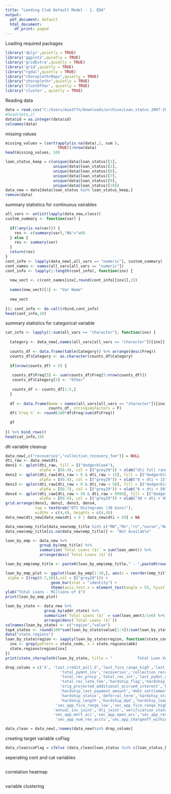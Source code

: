 ---
title: "Lending Club Default Model - 1. EDA"
output:
  pdf_document: default
  html_document:
    df_print: paged
---

Loading required packages

```{r}
library('dplyr',quietly = TRUE)
library('ggplot2',quietly = TRUE)
library('gridExtra',quietly = TRUE)
library('grid',quietly = TRUE)
library("rgdal",quietly = TRUE)
library("choroplethrMaps",quietly = TRUE)
library("choroplethr",quietly = TRUE)
library('ClustOfVar', quietly = TRUE)
library('cluster', quietly = TRUE)
```

Reading data
```{r}
data = read.csv("C:/Users/mua377n/Downloads/archive/Loan_status_2007-2020Q3.gzip")
#head(data,2)
data$id = as.integer(data$id)
colnames(data)
```

missing values
```{r}
missing_values = (sort(apply(is.na(data),2, sum ),
                       TRUE))/nrow(data)
head(missing_values, 10)
```

```{r}
loan_status_keep = c(unique(data$loan_status)[1],
                     unique(data$loan_status)[2],
                     unique(data$loan_status)[6],
                     unique(data$loan_status)[7],
                     unique(data$loan_status)[9],
                     unique(data$loan_status)[10])
data_new = data[data$loan_status %in% loan_status_keep,]
remove(data)
```

summary statistics for continuous vairables
```{r}
all_vars <- unlist(lapply(data_new,class))
custom_summary <- function(var) {
  
  if(!any(is.na(var))) {
    res <- c(summary(var),"NA's"=0)
  } else {
    res <- summary(var)
  }
  return(res)
}
cont_info <- lapply(data_new[,all_vars == "numeric"], custom_summary) 
cont_names <- names(all_vars[all_vars == "numeric"])
cont_info <- lapply(1:length(cont_info), function(inx) {
  
  new_vect <- c(cont_names[inx],round(cont_info[[inx]],2))
   
  names(new_vect)[1] <- "Var Name"
  
  new_vect
  
}); cont_info <- do.call(rbind,cont_info)
head(cont_info,10)
```

summary statistics for categorical variable
```{r}
cat_info <- lapply(1:sum(all_vars == "character"), function(inx) {
  
  Category <- data_new[,names(all_vars[all_vars == "character"])[inx]]
  
  counts_df <- data.frame(table(Category)) %>% arrange(desc(Freq))
  counts_df$Category <- as.character(counts_df$Category)
  
  if(nrow(counts_df) > 5) {
    
   counts_df$Freq[5] <- sum(counts_df$Freq[5:nrow(counts_df)])
   counts_df$Category[5] <- "Other"
   
   counts_df <- counts_df[1:5,]
  } 
    
  df <- data.frame(Name = names(all_vars[all_vars == "character"])[inx],
                   counts_df, stringsAsFactors = F)
  df$`Freq %` <- round(100*df$Freq/sum(df$Freq))
  
  df
  
}) %>% bind_rows()
head(cat_info,10)
```

dti variable cleanup
```{r}
data_new[,c("recoveries","collection_recovery_fee")] = NULL
dti_raw <- data_new$dti
dens1 <- qplot(dti_raw, fill = I("dodgerblue4"), 
               alpha = I(0.4), col = I("grey29")) + xlab("dti full range") + ylab("Count")
dens2 <- qplot(dti_raw[dti_raw > 0 & dti_raw < 15], fill = I("dodgerblue4"), 
               alpha = I(0.4), col = I("grey29")) + xlab("0 < dti < 15") + ylab("Count")
dens3 <- qplot(dti_raw[dti_raw > 0 & dti_raw < 50], fill = I("dodgerblue4"), 
               alpha = I(0.7), col = I("grey29")) + xlab("0 < dti < 50") + ylab("Count")
dens4 <- qplot(dti_raw[dti_raw > 50 & dti_raw < 9999], fill = I("dodgerblue4"), 
               alpha = I(0.4), col = I("grey29")) + xlab("50 < dti < 9999") + ylab("Count")
grid.arrange(dens1, dens2, dens3, dens4,
             top = textGrob("DTI Histograms (30 bins)"), 
             widths = c(4,4), heights = c(4,4))
data_new$dti_new[data_new$dti < 0 | data_new$dti > 50] = NA
```

```{r}
data_new$emp_title[data_new$emp_title %in% c("RN","Rn","rn","nurse","Nurse")] <- "Registered Nurse"
data_new$emp_title[is.na(data_new$emp_title)] <- "Not Available"

loan_by_emp <- data_new %>% 
               group_by(emp_title) %>% 
               summarize(`Total Loans ($)` = sum(loan_amnt)) %>%
               arrange(desc(`Total Loans ($)`))

loan_by_emp$emp_title <- paste0(loan_by_emp$emp_title," - ",paste0(round(100*loan_by_emp$`Total Loans ($)`/sum(loan_by_emp$`Total Loans ($)`),1),"%"))

loan_by_emp_plot <- ggplot(loan_by_emp[1:10,], aes(x = reorder(emp_title,-`Total Loans ($)`), y = (`Total Loans ($)`)/1e6,  fill = I("dodgerblue4"),
 alpha = I(rep(0.7,10)),col = I("grey29"))) + 
                    geom_bar(stat = "identity") +
                    theme(axis.text.x = element_text(angle = 55, hjust = 1)) +xlab("Job Title - % of Total") +
ylab("Total Loans - Millions of $")
print(loan_by_emp_plot)
```



```{r}
loan_by_state <- data_new %>% 
                 group_by(addr_state) %>%
                 summarize(`Total Loans ($)` = sum(loan_amnt)/1e6) %>%
                 arrange(desc(`Total Loans ($)`))
colnames(loan_by_state) <- c("region","value")
top4_states <- round(100*sum(loan_by_state$value[1:4])/sum(loan_by_state$value),1)
data("state.regions")
loan_by_state$region <- sapply(loan_by_state$region, function(state_code) {
  inx <- grep(pattern = state_code, x = state.regions$abb)
  state.regions$region[inx]
})
print(state_choropleth(loan_by_state, title = "           Total Loan Volume by State - Millions $"))
```

```{r}
drop_colums = c('X', 'last_credit_pull_d','last_fico_range_high','last_fico_range_low','total_pymnt',
                        'total_pymnt_inv','recoveries','collection_recovery_fee','out_prncp','out_prncp_inv',
                        'total_rec_prncp','total_rec_int','last_pymnt_d','last_pymnt_amnt','next_pymnt_d',
                        'total_rec_late_fee','hardship_flag','hardship_amount',
                        'orig_projected_additional_accrued_interest','hardship_payoff_balance_amount',
                        'hardship_last_payment_amount','debt_settlement_flag','hardship_type','hardship_reason',
                        'hardship_status','deferral_term','hardship_start_date','hardship_end_date','payment_plan_start_date',
                        'hardship_length','hardship_dpd','hardship_loan_status','installment','pymnt_plan',                        'acc_now_delinq','url','oldest_credit_date','earliest_cr_line','last_fico_range_low','last_fico_range_high','policy_code','zip_code',
                      'sec_app_fico_range_low','sec_app_fico_range_high','sec_app_earliest_cr_line','fico_range_low', 'fico_range_high',
                     'annual_inc_joint','dti_joint','verification_status_joint', 'revol_bal_joint','sec_app_inq_last_6mths',
                     'sec_app_mort_acc','sec_app_open_acc','sec_app_revol_util','sec_app_open_act_il',
                      'sec_app_num_rev_accts','sec_app_chargeoff_within_12_mths','sec_app_collections_12_mths_ex_med')

data_clean = data_new[,!names(data_new)%in% drop_colums]
```

creating target variable coFlag
```{r}
data_clean$coFlag = ifelse (data_clean$loan_status %in% c(loan_status_keep[1], loan_status_keep[5], loan_status_keep[3]), 0, 1)
```

seperating cont and cat variables
```{r}

```

correlation heatmap
```{r}
```

variable clustering
```{r}


```
